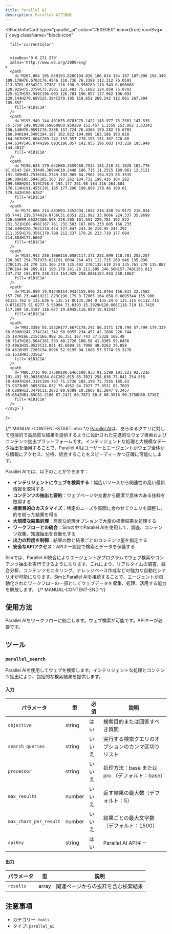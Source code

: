 ```yaml
---
title: Parallel AI
description: Parallel AIで検索
---
```



<BlockInfoCard 
  type="parallel_ai"
  color="#E0E0E0"
  icon={true}
  iconSvg={`<svg className="block-icon"
      
      fill='currentColor'
      
      
      viewBox='0 0 271 270'
      xmlns='http://www.w3.org/2000/svg'
    >
      <path
        d='M267.804 105.65H193.828C194.026 106.814 194.187 107.996 194.349 109.178H76.6703C76.4546 110.736 76.2388 112.312 76.0591 113.87H1.63342C1.27387 116.198 0.950289 118.543 0.698608 120.925H75.3759C75.2501 122.483 75.1602 124.059 75.0703 125.617H195.949C196.003 126.781 196.057 127.962 196.093 129.144H270.68V125.384C270.195 118.651 269.242 112.061 267.804 105.65Z'
        fill='#1D1C1A'
      />
      <path
        d='M195.949 144.401H75.0703C75.1422 145.977 75.2501 147.535 75.3759 149.093H0.698608C0.950289 151.457 1.2559 153.802 1.63342 156.148H76.0591C76.2388 157.724 76.4366 159.282 76.6703 160.84H194.349C194.187 162.022 194.008 163.186 193.828 164.367H267.804C269.242 157.957 270.195 151.367 270.68 144.634V140.874H196.093C196.057 142.055 196.003 143.219 195.949 144.401Z'
        fill='#1D1C1A'
      />
      <path
        d='M190.628 179.642H80.3559C80.7514 181.218 81.1828 182.776 81.6143 184.334H9.30994C10.2448 186.715 11.2515 189.061 12.3121 191.389H83.7536C84.2749 192.965 84.7962 194.523 85.3535 196.08H185.594C185.163 197.262 184.732 198.426 184.282 199.608H254.519C258.6 192.177 261.98 184.316 264.604 176.114H191.455C191.185 177.296 190.898 178.46 190.61 179.642H190.628Z'
        fill='#1D1C1A'
      />
      <path
        d='M177.666 214.883H93.3352C94.1082 216.458 94.9172 218.034 95.7441 219.574H29.8756C31.8351 221.992 33.8666 224.337 35.9699 226.63H99.6632C100.598 228.205 101.551 229.781 102.522 231.321H168.498C167.761 232.503 167.006 233.685 166.233 234.849H226.762C234.474 227.847 241.36 219.95 247.292 211.355H179.356C178.799 212.537 178.26 213.719 177.684 214.883H177.666Z'
        fill='#1D1C1A'
      />
      <path
        d='M154.943 250.106H116.058C117.371 251.699 118.701 253.257 120.067 254.797H73.021C91.6094 264.431 112.715 269.946 135.096 270C135.24 270 135.366 270 135.492 270C135.618 270 135.761 270 135.887 270C164.04 269.911 190.178 261.28 211.805 246.56H157.748C156.813 247.742 155.878 248.924 154.925 250.088L154.943 250.106Z'
        fill='#1D1C1A'
      />
      <path
        d='M116.059 19.9124H154.943C155.896 21.0764 156.831 22.2582 157.766 23.4401H211.823C190.179 8.72065 164.058 0.0895344 135.906 0C135.762 0 135.636 0 135.51 0C135.384 0 135.24 0 135.115 0C112.715 0.0716275 91.6277 5.56904 73.0393 15.2029H120.086C118.719 16.7429 117.389 18.3187 116.077 19.8945L116.059 19.9124Z'
        fill='#1D1C1A'
      />
      <path
        d='M93.3356 55.1532H177.667C178.242 56.3171 178.799 57.499 179.339 58.6808H247.274C241.342 50.0855 234.457 42.1886 226.744 35.187H166.215C166.988 36.351 167.743 37.5328 168.48 38.7147H102.504C101.533 40.2726 100.58 41.8305 99.6456 43.4063H35.9523C33.831 45.6804 31.7996 48.0262 29.858 50.4616H95.7265C94.8996 52.0195 94.1086 53.5774 93.3176 55.1532H93.3356Z'
        fill='#1D1C1A'
      />
      <path
        d='M80.3736 90.3758H190.646C190.933 91.5398 191.221 92.7216 191.491 93.9035H264.64C262.015 85.7021 258.636 77.841 254.555 70.4097H184.318C184.767 71.5736 185.199 72.7555 185.63 73.9373H85.3893C84.832 75.4952 84.2927 77.0531 83.7893 78.6289H12.3479C11.2872 80.9389 10.2805 83.2847 9.3457 85.6842H81.65C81.2186 87.2421 80.7871 88.8 80.3916 90.3758H80.3736Z'
        fill='#1D1C1A'
      />
    </svg>`}
/>

{/* MANUAL-CONTENT-START:intro */}
[Parallel AI](https://parallel.ai/)は、あらゆるクエリに対して包括的で高品質な結果を提供するように設計された先進的なウェブ検索およびコンテンツ抽出プラットフォームです。インテリジェントな処理と大規模なデータ抽出を活用することで、Parallel AIはユーザーとエージェントがウェブ全体から情報にアクセス、分析、統合することをスピーディーかつ正確に可能にします。

Parallel AIでは、以下のことができます：

- **インテリジェントにウェブを検索する**：幅広いソースから関連性の高い最新情報を取得する  
- **コンテンツの抽出と要約**：ウェブページや文書から簡潔で意味のある抜粋を取得する  
- **検索目的のカスタマイズ**：特定のニーズや質問に合わせてクエリを調整し、的を絞った結果を得る  
- **大規模な結果処理**：高度な処理オプションで大量の検索結果を処理する  
- **ワークフローとの統合**：Simの中でParallel AIを使用して、調査、コンテンツ収集、知識抽出を自動化する  
- **出力の粒度を制御**：結果の数と結果ごとのコンテンツ量を指定する  
- **安全なAPIアクセス**：APIキー認証で検索とデータを保護する

Simでは、Parallel AI統合によりエージェントがプログラムでウェブ検索やコンテンツ抽出を実行できるようになります。これにより、リアルタイムの調査、競合分析、コンテンツモニタリング、ナレッジベース作成などの強力な自動化シナリオが可能になります。SimとParallel AIを接続することで、エージェントが自動化されたワークフローの一部としてウェブデータを収集、処理、活用する能力を解放します。
{/* MANUAL-CONTENT-END */}

## 使用方法

Parallel AIをワークフローに統合します。ウェブ検索が可能です。APIキーが必要です。

## ツール

### `parallel_search`

Parallel AIを使用してウェブを検索します。インテリジェントな処理とコンテンツ抽出により、包括的な検索結果を提供します。

#### 入力

| パラメータ | 型 | 必須 | 説明 |
| --------- | ---- | -------- | ----------- |
| `objective` | string | はい | 検索目的または回答すべき質問 |
| `search_queries` | string | いいえ | 実行する検索クエリのオプションのカンマ区切りリスト |
| `processor` | string | いいえ | 処理方法：base または pro （デフォルト：base） |
| `max_results` | number | いいえ | 返す結果の最大数（デフォルト：5） |
| `max_chars_per_result` | number | いいえ | 結果ごとの最大文字数（デフォルト：1500） |
| `apiKey` | string | はい | Parallel AI APIキー |

#### 出力

| パラメータ | 型 | 説明 |
| --------- | ---- | ----------- |
| `results` | array | 関連ページからの抜粋を含む検索結果 |

## 注意事項

- カテゴリー: `tools`
- タイプ: `parallel_ai`
